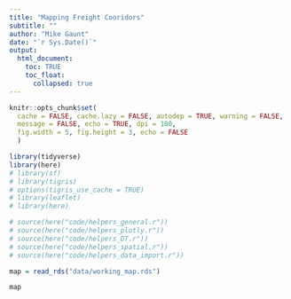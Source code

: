 ```yaml
---
title: "Mapping Freight Cooridors"
subtitle: ""
author: "Mike Gaunt"
date: "`r Sys.Date()`"
output: 
  html_document:
    toc: TRUE
    toc_float:
      collapsed: true
---
```


<style type="text/css">
.main-container {
  max-width: 1800px;
  margin-left: auto;
  margin-right: auto;
}
</style>

```r
knitr::opts_chunk$set(
  cache = FALSE, cache.lazy = FALSE, autodep = TRUE, warning = FALSE, 
  message = FALSE, echo = TRUE, dpi = 180,
  fig.width = 5, fig.height = 3, echo = FALSE
  )
```

<!--#general comments===========================================================
#~~~~~~~~~~~~~~~~~~~~~~~~~~~~~~~~~~~~~~~~~~~~~~~~~~~~~~~~~~~~~~~~~~~~~~~~~~~~~~~
#
# This is [[insert description here - what it does/solve]]
#
# By: mike gaunt, michael.gaunt@wsp.com
#
# README: [[insert brief readme here]]
#-------- [[insert brief readme here]]
#
# *please use 80 character margins
# *please go to https://pkgs.rstudio.com/flexdashboard/articles/layouts.html
# to explore the different layouts available for the flexdashboard framework
#
#~~~~~~~~~~~~~~~~~~~~~~~~~~~~~~~~~~~~~~~~~~~~~~~~~~~~~~~~~~~~~~~~~~~~~~~~~~~ -->

<!--#library set-up=============================================================
#~~~~~~~~~~~~~~~~~~~~~~~~~~~~~~~~~~~~~~~~~~~~~~~~~~~~~~~~~~~~~~~~~~~~~~~~~~~~~~~
#content in this section should be removed if in production - ok for dev -->
```r
library(tidyverse)
library(here)
# library(sf)
# library(tigris)
# options(tigris_use_cache = TRUE)
# library(leaflet)
# library(here)
```

<!--#source helpers/utilities===================================================
#~~~~~~~~~~~~~~~~~~~~~~~~~~~~~~~~~~~~~~~~~~~~~~~~~~~~~~~~~~~~~~~~~~~~~~~~~~~~~~~
#content in this section should be removed if in production - ok for dev -->
```r
# source(here("code/helpers_general.r"))
# source(here("code/helpers_plotly.r"))
# source(here("code/helpers_DT.r"))
# source(here("code/helpers_spatial.r"))
# source(here("code/helpers_data_import.r"))
```


<!--#source data================================================================
#~~~~~~~~~~~~~~~~~~~~~~~~~~~~~~~~~~~~~~~~~~~~~~~~~~~~~~~~~~~~~~~~~~~~~~~~~~~~~~~
#content in this section should be removed if in production - ok for dev 
#area to upload data with and to perform initial munging
#please add test data here so that others may use/unit test these scripts -->

```r
map = read_rds("data/working_map.rds")
```

```r
map
```



<!--end-->




